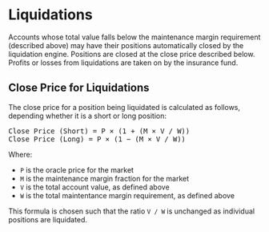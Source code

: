 # Liquidations

Accounts whose total value falls below the maintenance margin requirement (described above) may have their positions automatically closed by the liquidation engine. Positions are closed at the close price described below. Profits or losses from liquidations are taken on by the insurance fund.

## Close Price for Liquidations

The close price for a position being liquidated is calculated as follows, depending  whether it is a short or long position:

<pre class="center-column">
Close Price (Short) = P &times; (1 + (M &times; V / W))
Close Price (Long) = P &times; (1 &minus; (M &times; V / W))
</pre>

Where:

* `P` is the oracle price for the market
* `M` is the maintenance margin fraction for the market
* `V` is the total account value, as defined above
* `W` is the total maintentance margin requirement, as defined above

This formula is chosen such that the ratio `V / W` is unchanged as individual positions are liquidated.
